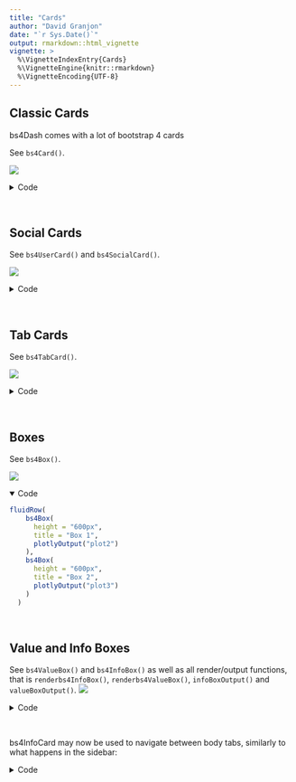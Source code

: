 ```yaml
---
title: "Cards"
author: "David Granjon"
date: "`r Sys.Date()`"
output: rmarkdown::html_vignette
vignette: >
  %\VignetteIndexEntry{Cards}
  %\VignetteEngine{knitr::rmarkdown}
  %\VignetteEncoding{UTF-8}
---
```


## Classic Cards

bs4Dash comes with a lot of bootstrap 4 cards

See `bs4Card()`.

<img src="figures/bs4Cards.png">
<br>

<details>
<summary>Code</summary>
```r
fluidRow(
    bs4Card(
      title = "Closable card with dropdown", 
      closable = TRUE, 
      width = 6,
      status = "warning", 
      solidHeader = FALSE, 
      collapsible = TRUE,
      label = bs4CardLabel(
        text = 1,
        status = "danger",
        tooltip = "Hello!"
      ),
      dropdownMenu = dropdownItemList(
        dropdownItem(url = "https://www.google.com", name = "Link to google"),
        dropdownItem(url = "#", name = "item 2"),
        dropdownDivider(),
        dropdownItem(url = "#", name = "item 3")
      ),
      plotOutput("plot")
    ),
    bs4Card(
      title = "Closable card with gradient", 
      closable = TRUE, 
      width = 6,
      status = "warning", 
      solidHeader = FALSE, 
      gradientColor = "success",
      collapsible = TRUE,
      plotOutput("distPlot")
    ),
    bs4Card(
      title = "Card with solidHeader and elevation", 
      elevation = 4,
      closable = TRUE, 
      width = 6,
      solidHeader = TRUE, 
      status = "primary",
      collapsible = TRUE,
      plot_ly(z = ~volcano) %>% add_surface()
    )
  )
```
</details>
<br>

## Social Cards

See `bs4UserCard()` and `bs4SocialCard()`.

<img src="figures/bs4SocialCards.png">
<br>

<details>
<summary>Code</summary>
```r
fluidRow(
    bs4UserCard(
      src = "https://adminlte.io/themes/AdminLTE/dist/img/user1-128x128.jpg",
      status = "info",
      title = "User card type 1",
      subtitle = "a subtitle here",
      elevation = 4,
      "Any content here"
    ),
    bs4UserCard(
      type = 2,
      src = "https://adminlte.io/themes/AdminLTE/dist/img/user7-128x128.jpg",
      status = "success",
      imageElevation = 4,
      title = "User card type 2",
      subtitle = "a subtitle here",
      bs4ProgressBar(
        value = 5,
        striped = FALSE,
        status = "info"
      ),
      bs4ProgressBar(
        value = 5,
        striped = TRUE,
        status = "warning",
        width = "20%"
      )
    )
  ),
  fluidRow(
    bs4SocialCard(
      title = "Social Card",
      subtitle = "example-01.05.2018",
      src = "https://adminlte.io/themes/AdminLTE/dist/img/user4-128x128.jpg",
      "Some text here!",
      comments = tagList(
        lapply(X = 1:10, FUN = function(i) {
          cardComment(
            src = "https://adminlte.io/themes/AdminLTE/dist/img/user3-128x128.jpg",
            title = paste("Comment", i),
            date = "01.05.2018",
            paste0("The ", i, "-th comment")
          )
        })
      ),
      footer = "The footer here!"
    ),
    bs4Card(
      title = "Box with user comment",
      status = "primary",
      userPost(
        id = 1,
        src = "https://adminlte.io/themes/AdminLTE/dist/img/user1-128x128.jpg",
        author = "Jonathan Burke Jr.",
        description = "Shared publicly - 7:30 PM today",
        "Lorem ipsum represents a long-held tradition for designers, 
       typographers and the like. Some people hate it and argue for 
       its demise, but others ignore the hate as they create awesome 
       tools to help create filler text for everyone from bacon 
       lovers to Charlie Sheen fans.",
        userPostTagItems(
          userPostTagItem(bs4Badge("item 1", status = "warning")),
          userPostTagItem(bs4Badge("item 2", status = "danger"))
        )
      ),
      userPost(
        id = 2,
        src = "https://adminlte.io/themes/AdminLTE/dist/img/user6-128x128.jpg",
        author = "Adam Jones",
        description = "Shared publicly - 5 days ago",
        userPostMedia(src = "https://adminlte.io/themes/AdminLTE/dist/img/photo2.png"),
        userPostTagItems(
          userPostTagItem(bs4Badge("item 1", status = "info")),
          userPostTagItem(bs4Badge("item 2", status = "danger"))
        )
      )
    )
  ),
  fluidRow(
    bs4Card(
      status = "primary",
      width = 3,
      solidHeader = TRUE,
      cardProfile(
        src = "https://adminlte.io/themes/AdminLTE/dist/img/user4-128x128.jpg",
        title = "Nina Mcintire",
        subtitle = "Software Engineer",
        cardProfileItemList(
          bordered = TRUE,
          cardProfileItem(
            title = "Followers",
            description = 1322
          ),
          cardProfileItem(
            title = "Following",
            description = 543
          ),
          cardProfileItem(
            title = "Friends",
            description = 13287
          )
        )
      )
    ),
    bs4Card(
      title = "Card with messages",
      width = 9,
      userMessages(
        width = 12,
        status = "success",
        userMessage(
          author = "Alexander Pierce",
          date = "20 Jan 2:00 pm",
          src = "https://adminlte.io/themes/AdminLTE/dist/img/user1-128x128.jpg",
          side = NULL,
          "Is this template really for free? That's unbelievable!"
        ),
        userMessage(
          author = "Dana Pierce",
          date = "21 Jan 4:00 pm",
          src = "https://adminlte.io/themes/AdminLTE/dist/img/user5-128x128.jpg",
          side = "right",
          "Indeed, that's unbelievable!"
        )
      )
    )
  )
```
</details>
<br>

## Tab Cards

See `bs4TabCard()`.

<img src="figures/bs4TabCards.png">
<br>

<details>
<summary>Code</summary>
```r
fluidRow(
    column(
      width = 6,
      bs4TabCard(
        id = "tabcard1",
        title = "A card with tabs",
        elevation = 2,
        width = 12,
        bs4TabPanel(
          tabName = "Tab 1",
          active = FALSE,
          "A wonderful serenity has taken possession of my entire soul,
          like these sweet mornings of spring which I enjoy with my
          whole heart. I am alone, and feel the charm of existence in
          this spot, which was created for the bliss of souls like mine.
          I am so happy, my dear friend, so absorbed in the exquisite sense
          of mere tranquil existence, that I neglect my talents. I should be
          incapable of drawing a single stroke at the present moment; and yet
          I feel that I never was a greater artist than now"
        ),
        bs4TabPanel(
          tabName = "Tab 2",
          active = TRUE,
          "The European languages are members of the same family.
          Their separate existence is a myth. For science, music,
          sport, etc, Europe uses the same vocabulary. The languages
          only differ in their grammar, their pronunciation and their
          most common words. Everyone realizes why a new common
          language would be desirable: one could refuse to pay expensive
          translators. To achieve this, it would be necessary to have
          uniform grammar, pronunciation and more common words. If several
          languages coalesce, the grammar of the resulting language is
          more simple and regular than that of the individual languages."
        ),
        bs4TabPanel(
          tabName = "Tab 3",
          active = FALSE,
          "Lorem Ipsum is simply dummy text of the printing and
          typesetting industry. Lorem Ipsum has been the industry's
          standard dummy text ever since the 1500s, when an unknown
          printer took a galley of type and scrambled it to make a
          type specimen book. It has survived not only five centuries,
          but also the leap into electronic typesetting, remaining
          essentially unchanged. It was popularised in the 1960s with
          the release of Letraset sheets containing Lorem Ipsum passages,
          and more recently with desktop publishing software like Aldus
          PageMaker including versions of Lorem Ipsum."
        )
      )
    ),
    column(
      width = 6,
      bs4TabCard(
        id = "tabcard2",
        title = "A card with tabs",
        side = "right",
        elevation = 2,
        width = 12,
        bs4TabPanel(
          tabName = "Tab 4",
          active = FALSE,
          "A wonderful serenity has taken possession of my entire soul,
          like these sweet mornings of spring which I enjoy with my
          whole heart. I am alone, and feel the charm of existence in
          this spot, which was created for the bliss of souls like mine.
          I am so happy, my dear friend, so absorbed in the exquisite sense
          of mere tranquil existence, that I neglect my talents. I should be
          incapable of drawing a single stroke at the present moment; and yet
          I feel that I never was a greater artist than now"
        ),
        bs4TabPanel(
          tabName = "Tab 5",
          active = TRUE,
          "The European languages are members of the same family.
          Their separate existence is a myth. For science, music,
          sport, etc, Europe uses the same vocabulary. The languages
          only differ in their grammar, their pronunciation and their
          most common words. Everyone realizes why a new common
          language would be desirable: one could refuse to pay expensive
          translators. To achieve this, it would be necessary to have
          uniform grammar, pronunciation and more common words. If several
          languages coalesce, the grammar of the resulting language is
          more simple and regular than that of the individual languages."
        ),
        bs4TabPanel(
          tabName = "Tab 6",
          active = FALSE,
          "Lorem Ipsum is simply dummy text of the printing and
          typesetting industry. Lorem Ipsum has been the industry's
          standard dummy text ever since the 1500s, when an unknown
          printer took a galley of type and scrambled it to make a
          type specimen book. It has survived not only five centuries,
          but also the leap into electronic typesetting, remaining
          essentially unchanged. It was popularised in the 1960s with
          the release of Letraset sheets containing Lorem Ipsum passages,
          and more recently with desktop publishing software like Aldus
          PageMaker including versions of Lorem Ipsum."
        )
      )
    )
  )
```
</details>
<br>

## Boxes

See `bs4Box()`.

<img src="figures/bs4Boxes.png">
<br>

<details open>
<summary>Code</summary>
```r
fluidRow(
    bs4Box(
      height = "600px",
      title = "Box 1",
      plotlyOutput("plot2")
    ),
    bs4Box(
      height = "600px",
      title = "Box 2",
      plotlyOutput("plot3")
    )
  )
```
</details>
<br>

## Value and Info Boxes

See `bs4ValueBox()` and `bs4InfoBox()` as well as all render/output functions, that is `renderbs4InfoBox()`, `renderbs4ValueBox()`, `infoBoxOutput()` and `valueBoxOutput()`.
<img src="figures/bs4InfoBoxes.png">
<br>

<details>
<summary>Code</summary>
```r
h4("Value Boxes"),
  fluidRow(
    bs4ValueBox(
      value = 150,
      subtitle = "New orders",
      status = "primary",
      icon = "shopping-cart",
      href = "#"
    ),
    bs4ValueBox(
      elevation = 4,
      value = "53%",
      subtitle = "New orders",
      status = "danger",
      icon = "cogs"
    ),
    bs4ValueBox(
      value = "44",
      subtitle = "User Registrations",
      status = "warning",
      icon = "sliders"
    ),
    bs4ValueBox(
      value = "53%",
      subtitle = "Bounce rate",
      status = "success",
      icon = "database"
    )
  ),
  h4("Info Boxes"),
  fluidRow(
    bs4InfoBox(
      title = "Messages",
      value = 1410,
      icon = "envelope"
    ),
    bs4InfoBox(
      title = "Bookmarks",
      status = "info",
      value = 240,
      icon = "bookmark"
    ),
    bs4InfoBox(
      title = "Comments",
      gradientColor = "danger",
      value = 41410,
      icon = "comments"
    )
  )
```
</details>
<br>


bs4InfoCard may now be used to navigate between body tabs, similarly to what happens in the sidebar:

<details>
<summary>Code</summary>
```r
shiny::shinyApp(
  ui = bs4DashPage(
    enable_preloader = TRUE,
    navbar = bs4DashNavbar(),
    sidebar = bs4DashSidebar(
      bs4SidebarMenu(
        bs4SidebarMenuItem(
          tabName = "Tab1",
          text = "Tab 1",
          icon = "card"
        ),
        bs4SidebarMenuItem(
          tabName = "Tab2",
          text = "Tab 2",
          icon = "card"
        )
      )
    ),
    controlbar = bs4DashControlbar(),
    footer = bs4DashFooter(),
    title = "test",
    body = bs4DashBody(
      bs4TabItems(
        bs4TabItem(
          tabName = "Tab1",
          bs4InfoBox(
            title = "Messages",
            value = "You are on Tab 1",
            icon = "envelope",
            tabName = "Tab2"
          )
        ),
        bs4TabItem(
          tabName = "Tab2",
          bs4InfoBox(
            title = "Messages",
            value = "You are on Tab 2",
            icon = "envelope",
            tabName = "Tab1"
          )
        )
      )
    )
  ),
  server = function(input, output) {}
)
```
</details>
<br>